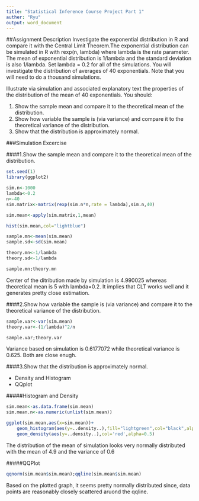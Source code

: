---
title: "Statistical Inference Course Project Part 1"
auther: "Ryu"
output: word_document
---

##Assignment Description
Investigate the exponential distribution in R and compare it with the Central Limit Theorem.The exponential distribution can be simulated in R with rexp(n, lambda) where lambda is the rate parameter. The mean of exponential distribution is 1/lambda and the standard deviation is also 1/lambda. Set lambda = 0.2 for all of the simulations. You will investigate the distribution of averages of 40 exponentials. Note that you will need to do a thousand simulations.

Illustrate via simulation and associated explanatory text the properties of the distribution of the mean of 40 exponentials. You should:

  1. Show the sample mean and compare it to the theoretical mean of the distribution.
  2. Show how variable the sample is (via variance) and compare it to the theoretical variance of the distribution.
  3. Show that the distribution is approximately normal.
  
  
###Simulation Excercise

####1.Show the sample mean and compare it to the theoretical mean of the distribution.
```{r}
set.seed(1)
library(ggplot2)

sim.n<-1000
lambda<-0.2
n<-40
sim.matrix<-matrix(rexp(sim.n*n,rate = lambda),sim.n,40)

sim.mean<-apply(sim.matrix,1,mean)

hist(sim.mean,col="lightblue")

sample.mn<-mean(sim.mean)
sample.sd<-sd(sim.mean)

theory.mn<-1/lambda
theory.sd<-1/lambda

sample.mn;theory.mn
```
Center of the ditribution made by simulation is 4.990025 whereas theoretical mean is 5 with lambda=0.2. It implies that CLT works well and it generates pretty close estimation.


####2.Show how variable the sample is (via variance) and compare it to the theoretical variance of the distribution.
```{r}
sample.var<-var(sim.mean)
theory.var<-(1/lambda)^2/n

sample.var;theory.var
```
Variance based on simulation is 0.6177072 while theoretical variance is 0.625. Both are close enugh.


####3.Show that the distribution is approximately normal.

  - Density and Histogram
  - QQplot
  
#####Histogram and Density
```{r}
sim.mean<-as.data.frame(sim.mean)
sim.mean.n<-as.numeric(unlist(sim.mean))

ggplot(sim.mean,aes(x=sim.mean))+
    geom_histogram(aes(y=..density..),fill="lightgreen",col="black",alpha=0.5,position = "dodge",bins = 20)+
    geom_density(aes(y=..density..),col='red',alpha=0.5)

```
The distribution of the mean of simulation looks very normally distributed with the mean of 4.9 and the variance of 0.6


#####QQPlot
```{r}
qqnorm(sim.mean$sim.mean);qqline(sim.mean$sim.mean)
```
Based on the plotted graph, it seems pretty normally distributed since, data points are reasonably closely scattered aruond the qqline.

